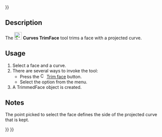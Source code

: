 <languages/>
{{UnfinishedDocu{{#translation:}}}}
<translate>

{{Docnav
|[[Curves_ZebraTool|ZebraTool]]
|[[Curves_IsoCurve|IsoCurve]]
|[[Curves_Workbench|Curves]]
|IconL=Curves_ZebraTool.svg
|IconR=Curves_IsoCurve.svg
|IconC=Curves_workbench_icon.svg
}}

{{GuiCommand
|Name=Curves TrimFace
|MenuLocation=Surfaces → Trim face
|Workbenches=[[Curves_Workbench|Curves]]
}}

==Description==

The [[Image:Curves_TrimFace.svg|24px]] '''Curves TrimFace''' tool trims a face with a projected curve.

==Usage==

# Select a face and a curve.
# There are several ways to invoke the tool:
#* Press the [[Image:Curves_TrimFace.svg|16px]] [[Curves_TrimFace|Trim face]] button.
#* Select the {{MenuCommand|Surfaces → [[Image:Curves_TrimFace.svg|16px]] Trim face}} option from the menu.
# A TrimmedFace object is created.

==Notes==

The point picked to select the face defines the side of the projected curve that is kept.


{{Docnav
|[[Curves_ZebraTool|ZebraTool]]
|[[Curves_IsoCurve|IsoCurve]]
|[[Curves_Workbench|Curves]]
|IconL=Curves_ZebraTool.svg
|IconR=Curves_IsoCurve.svg
|IconC=Curves_workbench_icon.svg
}}

</translate>
{{Curves Tools navi{{#translation:}}}}
{{Userdocnavi{{#translation:}}}}